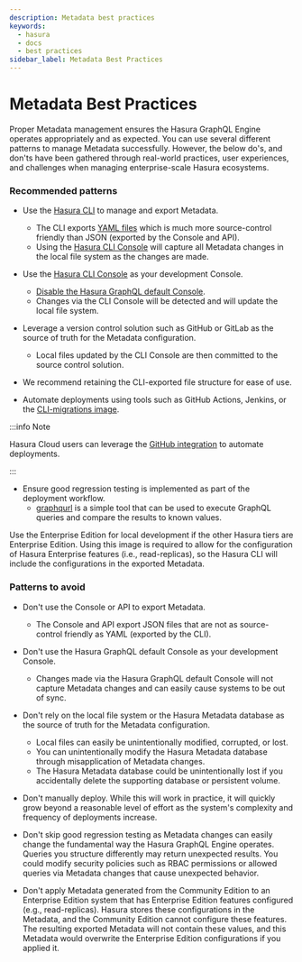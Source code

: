 ```yaml
---
description: Metadata best practices
keywords:
  - hasura
  - docs
  - best practices
sidebar_label: Metadata Best Practices
---
```


# Metadata Best Practices

Proper Metadata management ensures the Hasura GraphQL Engine operates appropriately and as expected. You can use several
different patterns to manage Metadata successfully. However, the below do's, and don'ts have been gathered through
real-world practices, user experiences, and challenges when managing enterprise-scale Hasura ecosystems.

### Recommended patterns

- Use the [Hasura CLI](/hasura-cli/overview.mdx) to manage and export Metadata.

  - The CLI exports [YAML files](/migrations-metadata-seeds/manage-metadata.mdx) which is much more source-control
    friendly than JSON (exported by the Console and API).
  - Using the [Hasura CLI Console](/hasura-cli/commands/hasura_console.mdx) will capture all Metadata changes in the
    local file system as the changes are made.

- Use the [Hasura CLI Console](/hasura-cli/commands/hasura_console.mdx) as your development Console.

  - [Disable the Hasura GraphQL default Console](/deployment/production-checklist.mdx#disable-console).
  - Changes via the CLI Console will be detected and will update the local file system.

- Leverage a version control solution such as GitHub or GitLab as the source of truth for the Metadata configuration.
  - Local files updated by the CLI Console are then committed to the source control solution.
- We recommend retaining the CLI-exported file structure for ease of use.

- Automate deployments using tools such as GitHub Actions, Jenkins, or the
  [CLI-migrations image](/migrations-metadata-seeds/auto-apply-migrations.mdx).

:::info Note

Hasura Cloud users can leverage the [GitHub integration](/hasura-cloud/ci-cd/github-integration.mdx) to automate
deployments.

:::

- Ensure good regression testing is implemented as part of the deployment workflow.
  - [graphqurl](https://github.com/hasura/graphqurl) is a simple tool that can be used to execute GraphQL queries and
    compare the results to known values.

Use the Enterprise Edition for local development if the other Hasura tiers are Enterprise Edition. Using this image is
required to allow for the configuration of Hasura Enterprise features (i.e., read-replicas), so the Hasura CLI will
include the configurations in the exported Metadata.

### Patterns to avoid

- Don't use the Console or API to export Metadata.

  - The Console and API export JSON files that are not as source-control friendly as YAML (exported by the CLI).

- Don't use the Hasura GraphQL default Console as your development Console.

  - Changes made via the Hasura GraphQL default Console will not capture Metadata changes and can easily cause systems
    to be out of sync.

- Don't rely on the local file system or the Hasura Metadata database as the source of truth for the Metadata
  configuration.

  - Local files can easily be unintentionally modified, corrupted, or lost.
  - You can unintentionally modify the Hasura Metadata database through misapplication of Metadata changes.
  - The Hasura Metadata database could be unintentionally lost if you accidentally delete the supporting database or
    persistent volume.

- Don't manually deploy. While this will work in practice, it will quickly grow beyond a reasonable level of effort as
  the system's complexity and frequency of deployments increase.

- Don't skip good regression testing as Metadata changes can easily change the fundamental way the Hasura GraphQL Engine
  operates. Queries you structure differently may return unexpected results. You could modify security policies such as
  RBAC permissions or allowed queries via Metadata changes that cause unexpected behavior.

- Don't apply Metadata generated from the Community Edition to an Enterprise Edition system that has Enterprise Edition
  features configured (e.g., read-replicas). Hasura stores these configurations in the Metadata, and the Community
  Edition cannot configure these features. The resulting exported Metadata will not contain these values, and this
  Metadata would overwrite the Enterprise Edition configurations if you applied it.
